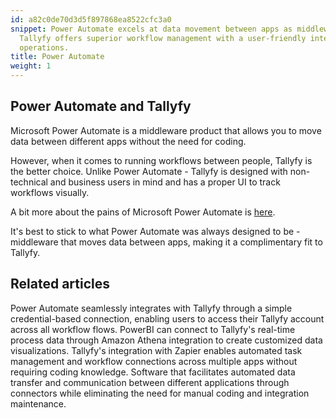 ```yaml
---
id: a82c0de70d3d5f897868ea8522cfc3a0
snippet: Power Automate excels at data movement between apps as middleware, while
  Tallyfy offers superior workflow management with a user-friendly interface for business
  operations.
title: Power Automate
weight: 1
---
```


## Power Automate and Tallyfy

Microsoft Power Automate is a middleware product that allows you to move data between different apps without the need for coding.

However, when it comes to running workflows between people, Tallyfy is the better choice. Unlike Power Automate - Tallyfy is designed with non-technical and business users in mind and has a proper UI to track workflows visually.

A bit more about the pains of Microsoft Power Automate is [here](https://tallyfy.com/integrations/using-microsoft-flow-for-approvals/).

It's best to stick to what Power Automate was always designed to be - middleware that moves data between apps, making it a complimentary fit to Tallyfy.



<PageTree />


## Related articles
<CardGrid>
<LinkTitleCard header="<b>Power Automate > Use Microsoft Power Automate</b>" href="/products/pro/integrations/middleware/power-automate/how-can-i-integrate-tallyfy-with-microsoft-power-automate/" > Power Automate seamlessly integrates with Tallyfy through a simple credential-based connection, enabling users to access their Tallyfy account across all workflow flows. </LinkTitleCard>
<LinkTitleCard header="<b>Analytics > PowerBI</b>" href="/products/pro/integrations/analytics/powerbi/" > PowerBI can connect to Tallyfy's real-time process data through Amazon Athena integration to create customized data visualizations. </LinkTitleCard>
<LinkTitleCard header="<b>Middleware > Zapier</b>" href="/products/pro/integrations/middleware/zapier/" > Tallyfy's integration with Zapier enables automated task management and workflow connections across multiple apps without requiring coding knowledge. </LinkTitleCard>
<LinkTitleCard header="<b>Integrations > Middleware</b>" href="/products/pro/integrations/middleware/" > Software that facilitates automated data transfer and communication between different applications through connectors while eliminating the need for manual coding and integration maintenance. </LinkTitleCard>
</CardGrid>